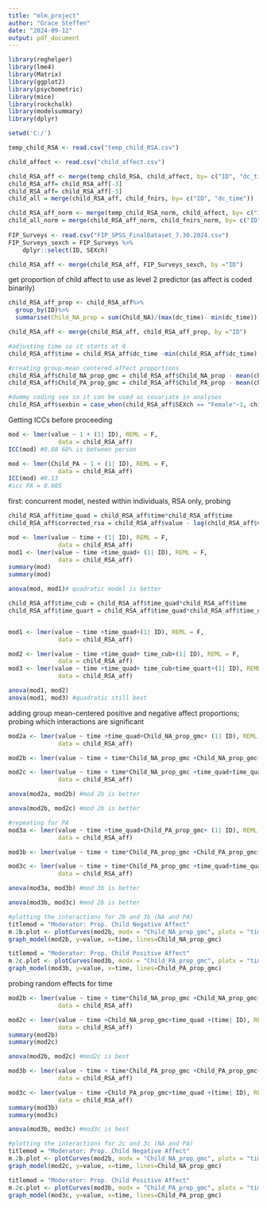 ---
title: "mlm_project"
author: "Grace Steffen"
date: "2024-09-12"
output: pdf_document
---
```{r loadlib, echo=TRUE}
library(reghelper)
library(lme4) 
library(Matrix)
library(ggplot2) 
library(psychometric) 
library(mice)
library(rockchalk)
library(modelsummary)
library(dplyr)
```

```{r}
setwd('C:/')

temp_child_RSA <- read.csv("temp_child_RSA.csv")

child_affect <- read.csv("child_affect.csv")

child_RSA_aff <- merge(temp_child_RSA, child_affect, by= c("ID", "dc_time"))
child_RSA_aff= child_RSA_aff[-3]
child_RSA_aff= child_RSA_aff[-3]
child_all = merge(child_RSA_aff, child_fnirs, by= c("ID", "dc_time"))

child_RSA_aff_norm <- merge(temp_child_RSA_norm, child_affect, by= c("ID", "dc_time"))
child_all_norm = merge(child_RSA_aff_norm, child_fnirs_norm, by= c("ID", "dc_time"))
 
FIP_Surveys <- read.csv("FIP_SPSS_FinalDataset_7.30.2024.csv")
FIP_Surveys_sexch = FIP_Surveys %>%
    dplyr::select(ID, SEXch)

child_RSA_aff <- merge(child_RSA_aff, FIP_Surveys_sexch, by ="ID")
```
get proportion of child affect to use as level 2 predictor (as affect is coded binarily)
```{r}
child_RSA_aff_prop <- child_RSA_aff%>%
  group_by(ID)%>%
  summarise(Child_NA_prop = sum(Child_NA)/(max(dc_time)- min(dc_time)), Child_PA_prop = sum(Child_PA)/(max(dc_time)- min(dc_time)))

child_RSA_aff <- merge(child_RSA_aff, child_RSA_aff_prop, by ="ID")
```

```{r}
#adjusting time so it starts at 0
child_RSA_aff$time = child_RSA_aff$dc_time -min(child_RSA_aff$dc_time)

#creating group-mean centered affect proportions
child_RSA_aff$Child_NA_prop_gmc = child_RSA_aff$Child_NA_prop - mean(child_RSA_aff$Child_NA_prop)
child_RSA_aff$Child_PA_prop_gmc = child_RSA_aff$Child_PA_prop - mean(child_RSA_aff$Child_PA_prop)

#dummy coding sex so it can be used as covariate in analyses
child_RSA_aff$sexbin = case_when(child_RSA_aff$SEXch == "Female"~1, child_RSA_aff$SEXch == "Male"~0)
```

Getting ICCs before proceeding
```{r}
mod <- lmer(value ~ 1 + (1| ID), REML = F,
              data = child_RSA_aff)
ICC(mod) #0.68 68% is between person

mod <- lmer(Child_PA ~ 1 + (1| ID), REML = F,
              data = child_RSA_aff)
ICC(mod) #0.13
#icc PA = 0.085
```

first: concurrent model, nested within individuals, RSA only, probing
```{r}
child_RSA_aff$time_quad = child_RSA_aff$time*child_RSA_aff$time
child_RSA_aff$corrected_rsa = child_RSA_aff$value - lag(child_RSA_aff$value, 1)

mod <- lmer(value ~ time + (1| ID), REML = F,
              data = child_RSA_aff)
mod1 <- lmer(value ~ time +time_quad+ (1| ID), REML = F,
              data = child_RSA_aff)
summary(mod)
summary(mod)

anova(mod, mod1)# quadratic model is better
```

```{r}
child_RSA_aff$time_cub = child_RSA_aff$time_quad*child_RSA_aff$time
child_RSA_aff$time_quart = child_RSA_aff$time_quad*child_RSA_aff$time_quad


mod1 <- lmer(value ~ time +time_quad+(1| ID), REML = F,
              data = child_RSA_aff)

mod2 <- lmer(value ~ time +time_quad+ time_cub+(1| ID), REML = F,
              data = child_RSA_aff)
mod3 <- lmer(value ~ time +time_quad+ time_cub+time_quart+(1| ID), REML = F,
              data = child_RSA_aff)

anova(mod1, mod2) 
anova(mod1, mod3) #quadratic still best
```

adding group mean-centered positive and negative affect proportions; probing which interactions are significant 
```{r}
mod2a <- lmer(value ~ time +time_quad+Child_NA_prop_gmc+ (1| ID), REML = F,
              data = child_RSA_aff)

mod2b <- lmer(value ~ time + time*Child_NA_prop_gmc +Child_NA_prop_gmc+time_quad +(1| ID), REML = F, data = child_RSA_aff)

mod2c <- lmer(value ~ time + time*Child_NA_prop_gmc +time_quad+time_quad*Child_NA_prop_gmc+Child_NA_prop_gmc+ (1| ID), REML = F,
              data = child_RSA_aff)

anova(mod2a, mod2b) #mod 2b is better

anova(mod2b, mod2c) #mod 2b is better
```

```{r}
#repeating for PA
mod3a <- lmer(value ~ time +time_quad+Child_PA_prop_gmc+ (1| ID), REML = F,
              data = child_RSA_aff)

mod3b <- lmer(value ~ time + time*Child_PA_prop_gmc +Child_PA_prop_gmc+time_quad +(1| ID), REML = F, data = child_RSA_aff)

mod3c <- lmer(value ~ time + time*Child_PA_prop_gmc +time_quad+time_quad*Child_PA_prop_gmc+Child_PA_prop_gmc+ (1| ID), REML = F,
              data = child_RSA_aff)

anova(mod3a, mod3b) #mod 3b is better

anova(mod3b, mod3c) #mod 2b is better
```

```{r}
#plotting the interactions for 2b and 3b (NA and PA)
titlemod = "Moderator: Prop. Child Negative Affect"
m.2b.plot <- plotCurves(mod2b, modx = "Child_NA_prop_gmc", plotx = "time", n=3, plotPoints=F, modxVals="std.dev", ylim = c(5.5,7), legendTitle = titlemod)
graph_model(mod2b, y=value, x=time, lines=Child_NA_prop_gmc)

titlemod = "Moderator: Prop. Child Positive Affect"
m.2c.plot <- plotCurves(mod3b, modx = "Child_PA_prop_gmc", plotx = "time", n=3, plotPoints=F, modxVals="std.dev", ylim = c(5.75,6.5), legendTitle = titlemod)
graph_model(mod3b, y=value, x=time, lines=Child_PA_prop_gmc)
```

probing random effects for time
```{r}
mod2b <- lmer(value ~ time + time*Child_NA_prop_gmc +Child_NA_prop_gmc+time_quad +(time| ID), REML = F,
              data = child_RSA_aff)

mod2c <- lmer(value ~ time +Child_NA_prop_gmc+time_quad +(time| ID), REML = F,
              data = child_RSA_aff)
summary(mod2b)
summary(mod2c)

anova(mod2b, mod2c) #mod2c is best
```

```{r}
mod3b <- lmer(value ~ time + time*Child_PA_prop_gmc +Child_PA_prop_gmc+time_quad +(time| ID), REML = F,
              data = child_RSA_aff)

mod3c <- lmer(value ~ time +Child_PA_prop_gmc+time_quad +(time| ID), REML = F,
              data = child_RSA_aff)
summary(mod3b)
summary(mod3c)

anova(mod3b, mod3c) #mod3c is best
```

```{r}
#plotting the interactions for 2c and 3c (NA and PA)
titlemod = "Moderator: Prop. Child Negative Affect"
m.2b.plot <- plotCurves(mod2b, modx = "Child_NA_prop_gmc", plotx = "time", n=3, plotPoints=F, modxVals="std.dev", ylim = c(5.5,7), legendTitle = titlemod)
graph_model(mod2c, y=value, x=time, lines=Child_NA_prop_gmc)

titlemod = "Moderator: Prop. Child Positive Affect"
m.2c.plot <- plotCurves(mod3b, modx = "Child_PA_prop_gmc", plotx = "time", n=3, plotPoints=F, modxVals="std.dev", ylim = c(5.75,6.5), legendTitle = titlemod)
graph_model(mod3c, y=value, x=time, lines=Child_PA_prop_gmc)
```